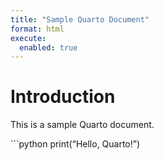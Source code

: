 ```yaml
---
title: "Sample Quarto Document"
format: html
execute:
  enabled: true
---
```


# Introduction

This is a sample Quarto document.

```python
print("Hello, Quarto!")
